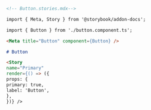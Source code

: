 ```md
<!-- Button.stories.mdx-->

import { Meta, Story } from '@storybook/addon-docs';

import { Button } from './button.component.ts';

<Meta title="Button" component={Button} />

# Button

<Story
name="Primary"
render={() => ({
props: {
primary: true,
label: 'Button',
},
})} />
```
